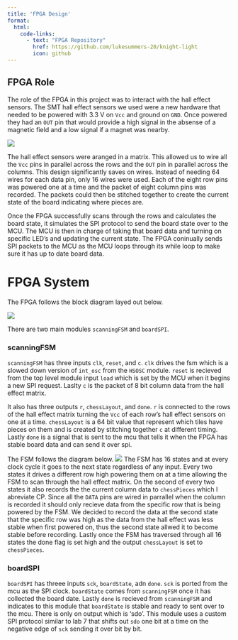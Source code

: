 ```yaml
---
title: 'FPGA Design'
format:
  html: 
    code-links:
      - text: "FPGA Repository"
        href: https://github.com/lukesummers-20/knight-light
        icon: github
---
```


## FPGA Role
The role of the FPGA in this project was to interact with the hall effect sensors. The SMT hall effect sensors we used were a new hardware that needed to be powered with 3.3 V on `Vcc` and ground on `GND`. Once powered they had an `OUT` pin that would provide a high signal in the absense of a magnetic field and a low signal if a magnet was nearby. 

![](images/hallEffectPins.png)

The hall effect sensors were aranged in a matrix. This allowed us to wire all the `Vcc` pins in parallel across the rows and the `OUT` pin in parallel across the columns. This design significantly saves on wires. Instead of needing 64 wires for each data pin, only 16 wires were used. Each of the eight row pins was powered one at a time and the packet of eight column pins was recorded. The packets could then be stitched together to create the current state of the board indicating where pieces are. 

Once the FPGA successfully scans through the rows and calculates the board state, it simulates the SPI protocol to send the board state over to the MCU. The MCU is then in charge of taking that board data and turning on specific LED's and updating the current state. The FPGA coninually sends SPI packets to the MCU as the MCU loops through its while loop to make sure it has up to date board data. 

# FPGA System

The FPGA follows the block diagram layed out below.

![](images/fpgaDiagram.png)

There are two main modules `scanningFSM` and `boardSPI`. 

### scanningFSM
`scanningFSM` has three inputs `clk`, `reset`, and `c`. `clk` drives the fsm which is a slowed down version of `int_osc` from the `HSOSC` module. `reset` is recieved from the top level module input `load` which is set by the MCU when it begins a new SPI request.  Laslty `c`  is the packet of 8 bit column data from the hall effect matrix. 

It also has three outputs `r`, `chessLayout`, and `done`. `r` is connected to the rows of the hall effect matrix turning the `Vcc` of each row's hall effect sensors on one at a time. `chessLayout` is a 64 bit value that represent which tiles have pieces on them and is created by stitching together `c` at different timing. Lastly `done` is a signal that is sent to the mcu that tells it when the FPGA has stable board data and can send it over spi. 

The FSM follows the diagram below. 
![](images/fsmDiagram.jpg)
The FSM has 16 states and at every clock cycle it goes to the next state regardless of any input. Every two states it drives a different row high powering them on at a time allowing the FSM to scan through the hall effect matrix. On the second of every two states it also records the the current column data to `chessPieces` which I abreviate CP. Since all the `DATA` pins are wired in parrallel when the column is recorded it should only recieve data from the specific row that is being powered by the FSM. We decided to record the data at the second state that the specific row was high as the data from the hall effect was less stable when first powered on, thus the second state allwed it to become stable before recording. Lastly once the FSM has traversed through all 16 states the done flag is set high and the output `chessLayout` is set to `chessPieces`.

### boardSPI
`boardSPI` has threee inputs `sck`, `boardState`, adn `done`. `sck` is ported from the mcu as the SPI clock. `boardState` comes from `scanningFSM` once it has collected the board date. Lastly `done` is recieved from `scanningFSM` and indicates to this module that `boardState` is stable and ready to sent over to the mcu. There is only on output which is 'sdo'. This module uses a custom SPI protocol similar to lab 7 that shifts out `sdo` one bit at a time on the negative edge of `sck` sending it over bit by bit.